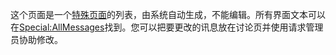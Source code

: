 这个页面是一个[[Help:特殊页面|特殊页面]]的列表，由系统自动生成，不能编辑。所有界面文本可以在[[Special:AllMessages|Special:AllMessages]]找到。您可以把要更改的讯息放在讨论页并使用{{tl|editprotected}}请求管理员协助修改。